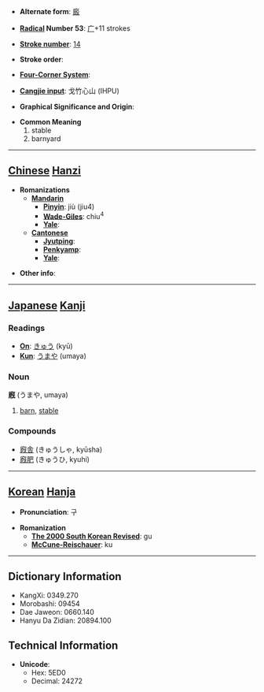 * '''Alternate form''': [[廄]]

* '''[[Wiktionary:Chinese radical index| Radical]] Number 53''': [[Wiktionary:Chinese radical index 广|广]]+11 strokes

* '''[[Wiktionary:Chinese total strokes index|Stroke number]]''': [[Wiktionary:Chinese total strokes index 14|14]]

* '''Stroke order''': 

* '''[[Wiktionary:Chinese four corner index|Four-Corner System]]''': 

* '''[[Wiktionary:Chinese Cangjie index|Cangjie input]]''': 戈竹心山 (IHPU)

* '''Graphical Significance and Origin''': 

* '''Common Meaning'''
*#stable
*# barnyard


----

== [[Chinese]] [[Hanzi]] ==

* '''Romanizations'''
** '''[[Mandarin]]'''
*** '''[[Pinyin]]''': jiù (jiu4)
*** '''[[Wade-Giles]]''': chiu<sup>4</sup>
*** '''[[Yale]]''': 
** '''[[Cantonese]]'''
*** '''[[Jyutping]]''':
*** '''[[Penkyamp]]''': 
*** '''[[Yale]]''': 

* '''Other info''': 

----

== [[Japanese]] [[Kanji]] ==

===Readings===
* '''[[On]]''': [[きゅう]] (kyū)
* '''[[Kun]]''': [[うまや]] (umaya)
===Noun===
'''廐''' (うまや, umaya)
#[[barn]], [[stable]]
===Compounds===
*[[廐舎]] (きゅうしゃ, kyūsha)
*[[廐肥]] (きゅうひ, kyuhi)
----

== [[Korean]] [[Hanja]] ==

* '''Pronunciation''': 구

* '''Romanization'''
** '''[[The 2000 South Korean Revised Romanization|The 2000 South Korean Revised]]''': gu
** '''[[McCune-Reischauer]]''': ku

----

== Dictionary Information ==

* KangXi: 0349.270
* Morobashi: 09454
* Dae Jaweon: 0660.140
* Hanyu Da Zidian: 20894.100

== Technical Information ==

* '''Unicode''':
** Hex: 5ED0
** Decimal: 24272